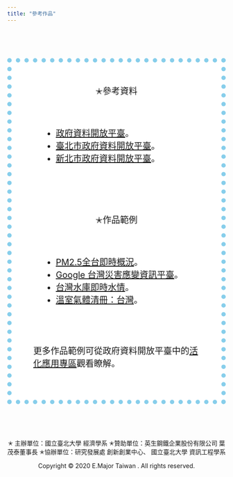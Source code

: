 ```yaml
---
title: "參考作品"
---
```

<style type="text/css">
h1.title {
    font-size: 45px;
    text-align: center;
    text-decoration: underline;
    text-shadow: 3px 2px 5px blue;
    font-family: "標楷體";
    font-style: italic;
    color:black
}
</style>

<style>
html {
  height: 100%;
}
body{
  background-repeat: no-repeat;
  background-attachment: fixed;
  background-position: center;
  background-size: cover;
}
  </style>
  

<body>

<br><br><br>

<body width="3000" height="3000" background="background2.jpg">



<div id="main" style="padding:50px;border:10px skyblue dotted;background-color: white;font-size: 20px;"> 
    

<center>✭參考資料</center>
<br><br>
<ul class="text-left text-size" style="margin-left: 18px;">

<li class="list-spacing"><a href="https://data.gov.tw/" target="_blank">政府資料開放平臺</a>。</li>

<li class="list-spacing"><a href="https://data.taipei/index" target="_blank">臺北市政府資料開放平臺</a>。</li>

<li class="list-spacing"><a href="http://data.ntpc.gov.tw/" target="_blank">新北市政府資料開放平臺</a>。</li>
            
</ul>
            
<br><br><br>

<center>✭作品範例</center>
<br><br>
<ul class="text-left text-size" style="margin-left: 18px;">


<li class="list-spacing"><a href="https://env.healthinfo.tw/air/" target="_blank">PM2.5全台即時概況</a>。</li>
                
<li class="list-spacing"><a href="https://env.healthinfo.tw/air/" target="_blank">Google 台灣災害應變資訊平臺</a>。</li>

<li class="list-spacing"><a href="https://water.taiwanstat.com/" target="_blank">台灣水庫即時水情</a>。</li>

<li class="list-spacing"><a href="http://muyueh.com/30/co2/show.html" target="_blank">溫室氣體清冊：台灣</a>。</li>
           
           
</ul>
 
<br>           
<p class="text-left text-size">更多作品範例可從政府資料開放平臺中的<a href="https://data.gov.tw/applications" target="_blank">活化應用專區</a>觀看瞭解。</p>
      









</div>
  
<br><br><br>

<div id="footer" style="text-align:center; style="margin:0 auto; width:800px;>   
        
        
        
        
  <p class='text3'>
       ✭ 主辦單位：國立臺北大學 經濟學系
  
      ✭贊助單位：英生鋼鐵企業股份有限公司 葉茂泰董事長

      ✭協辦單位：研究發展處 創新創業中心、

                國立臺北大學 資訊工程學系 
 
      
  <br>
  <p class='text4'>
        
 Copyright © 2020 E.Major Taiwan . All rights reserved.
       
  </div>
         
</body>